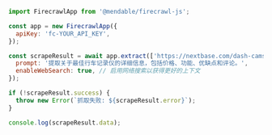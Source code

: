 ```js Node
import FirecrawlApp from '@mendable/firecrawl-js';

const app = new FirecrawlApp({
  apiKey: 'fc-YOUR_API_KEY',
});

const scrapeResult = await app.extract(['https://nextbase.com/dash-cams/622gw-dash-cam'], {
  prompt: '提取关于最佳行车记录仪的详细信息，包括价格、功能、优缺点和评论。',
  enableWebSearch: true, // 启用网络搜索以获得更好的上下文
});

if (!scrapeResult.success) {
  throw new Error(`抓取失败: ${scrapeResult.error}`);
}

console.log(scrapeResult.data);
```
